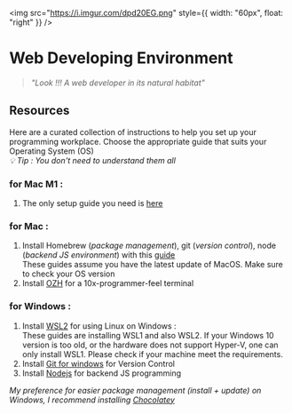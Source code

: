 <img
  src="https://i.imgur.com/dpd20EG.png"
  style={{ width: "60px", float: "right" }}
/>

# Web Developing Environment

> _"Look !!! A web developer in its natural habitat"_

## Resources

Here are a curated collection of instructions to help you set up your programming workplace. Choose the appropriate guide that suits your Operating System (OS)\
_💡 Tip : You don't need to understand them all_

### for Mac M1 :

1.  The only setup guide you need is <a href="https://codeburst.io/my-ultimate-m1-mac-developer-setup-cfdb2daeed2d" target="_blank">here</a>

### for Mac :

1.  Install Homebrew (_package management_), git (_version control_), node (_backend JS environment_) with this <a href="https://www.digitalocean.com/community/tutorials/how-to-install-node-js-and-create-a-local-development-environment-on-macos" target="_blank">guide</a>\
    These guides assume you have the latest update of MacOS. Make sure to check your OS version
2.  Install <a href="https://ohmyz.sh/" target="_blank">OZH</a> for a 10x-programmer-feel terminal

### for Windows :

1.  Install <a href="https://docs.microsoft.com/en-us/windows/wsl/install-manual" target="_blank">WSL2</a> for using Linux on Windows :\
    These guides are installing WSL1 and also WSL2. If your Windows 10 version is too old, or the hardware does not support Hyper-V, one can only install WSL1. Please check if your machine meet the requirements.
2.  Install <a href="https://phoenixnap.com/kb/how-to-install-git-windows" target="_blank">Git for windows</a> for Version Control
3.  Install <a href="https://www.geeksforgeeks.org/installation-of-node-js-on-windows/" target="_blank">Nodejs</a> for backend JS programming

_My preference for easier package management (install + update) on Windows, I recommend installing <a href="https://docs.chocolatey.org/en-us/choco/setup" target="_blank">Chocolatey</a>_

<br />
<br />
<br />
